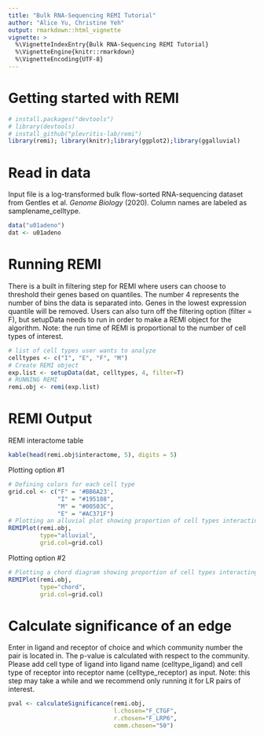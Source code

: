 ```yaml
---
title: "Bulk RNA-Sequencing REMI Tutorial"
author: "Alice Yu, Christine Yeh"
output: rmarkdown::html_vignette
vignette: >
  %\VignetteIndexEntry{Bulk RNA-Sequencing REMI Tutorial}
  %\VignetteEngine{knitr::rmarkdown}
  %\VignetteEncoding{UTF-8}
---
```


# Getting started with REMI
```r
# install.packages("devtools")
# library(devtools)
# install_github("plevritis-lab/remi")
library(remi); library(knitr);library(ggplot2);library(ggalluvial)
```

# Read in data
Input file is a log-transformed bulk flow-sorted RNA-sequencing dataset from Gentles et al. _Genome Biology_ (2020). Column names are labeled as samplename_celltype.
```r
data("u01adeno")
dat <- u01adeno
```

# Running REMI
There is a built in filtering step for REMI where users can choose to threshold their genes based on quantiles. The number 4 represents the number of bins the data is separated into. Genes in the lowest expression quantile will be removed. Users can also turn off the filtering option (filter = F), but setupData needs to run in order to make a REMI object for the algorithm. Note: the run time of REMI is proportional to the number of cell types of interest. 
```r
# list of cell types user wants to analyze 
celltypes <- c("I", "E", "F", "M")
# Create REMI object
exp.list <- setupData(dat, celltypes, 4, filter=T)
# RUNNING REMI
remi.obj <- remi(exp.list)
```

# REMI Output
REMI interactome table
```r
kable(head(remi.obj$interactome, 5), digits = 5)
```

Plotting option #1
```r
# Defining colors for each cell type
grid.col <- c("F" = '#BB6A23', 
              "I" = "#195188", 
              "M" = "#00503C", 
              "E" = "#AC371F")
# Plotting an alluvial plot showing proportion of cell types interacting
REMIPlot(remi.obj, 
         type="alluvial", 
         grid.col=grid.col)
```

Plotting option #2
```r
# Plotting a chord diagram showing proportion of cell types interacting
REMIPlot(remi.obj, 
         type="chord", 
         grid.col=grid.col)
```

# Calculate significance of an edge
Enter in ligand and receptor of choice and which community number the pair is located in. The p-value is calculated with respect to the community. Please add cell type of ligand into ligand name (celltype_ligand) and cell type of receptor into receptor name (celltype_receptor) as input. Note: this step may take a while and we recommend only running it for LR pairs of interest.
```r
pval <- calculateSignificance(remi.obj,
                              l.chosen="F_CTGF",
                              r.chosen="F_LRP6",
                              comm.chosen="50")
```



